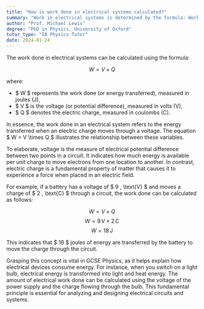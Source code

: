 ```yaml
---
title: "How is work done in electrical systems calculated?"
summary: "Work in electrical systems is determined by the formula: Work Done (W) = Voltage (V) × Charge (Q), highlighting the relationship between voltage and electric charge in calculating work."
author: "Prof. Michael Lewis"
degree: "PhD in Physics, University of Oxford"
tutor_type: "IB Physics Tutor"
date: 2024-01-24
---
```


The work done in electrical systems can be calculated using the formula:

$$
W = V \times Q
$$

where:

- $ W $ represents the work done (or energy transferred), measured in joules (J),
- $ V $ is the voltage (or potential difference), measured in volts (V),
- $ Q $ denotes the electric charge, measured in coulombs (C).

In essence, the work done in an electrical system refers to the energy transferred when an electric charge moves through a voltage. The equation $ W = V \times Q $ illustrates the relationship between these variables.

To elaborate, voltage is the measure of electrical potential difference between two points in a circuit. It indicates how much energy is available per unit charge to move electrons from one location to another. In contrast, electric charge is a fundamental property of matter that causes it to experience a force when placed in an electric field.

For example, if a battery has a voltage of $ 9 \, \text{V} $ and moves a charge of $ 2 \, \text{C} $ through a circuit, the work done can be calculated as follows:

$$
W = V \times Q 
$$
$$
W = 9 \, \text{V} \times 2 \, \text{C} 
$$
$$
W = 18 \, \text{J} 
$$

This indicates that $ 18 $ joules of energy are transferred by the battery to move the charge through the circuit.

Grasping this concept is vital in GCSE Physics, as it helps explain how electrical devices consume energy. For instance, when you switch on a light bulb, electrical energy is transformed into light and heat energy. The amount of electrical work done can be calculated using the voltage of the power supply and the charge flowing through the bulb. This fundamental principle is essential for analyzing and designing electrical circuits and systems.
    
